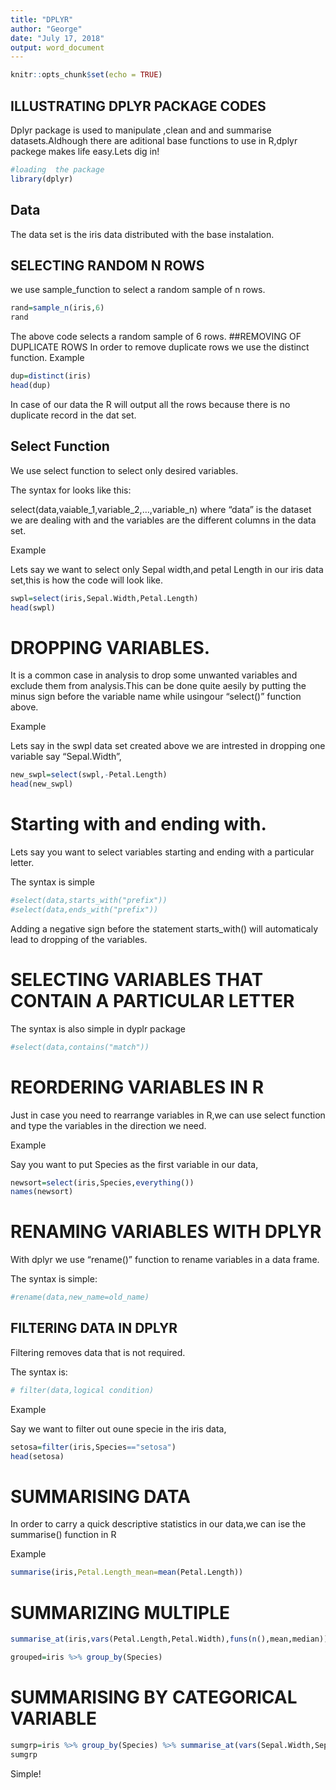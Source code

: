 ---
title: "DPLYR"
author: "George"
date: "July 17, 2018"
output: word_document
---

```{r setup, include=FALSE}
knitr::opts_chunk$set(echo = TRUE)
```

## ILLUSTRATING DPLYR PACKAGE CODES

Dplyr package is used to manipulate ,clean and and summarise datasets.Aldhough there are aditional base functions to use in R,dplyr packege makes life easy.Lets dig in!
```{r}
#loading  the package
library(dplyr)
```

## Data 
The data set is the iris data distributed with the base instalation.

## SELECTING RANDOM N ROWS
we use sample_function to select a random sample of n rows.
```{r}
rand=sample_n(iris,6)
rand
```
The above code selects a random sample of 6 rows.
##REMOVING OF DUPLICATE ROWS
In order to remove duplicate rows we use the distinct function.
Example
```{r}
dup=distinct(iris)
head(dup)
```
In case of our data the R will output all the rows because there is no duplicate record in the dat set.

## Select Function
We use select function to select only desired variables.

The syntax for looks like this:

select(data,vaiable_1,variable_2,...,variable_n) where "data" is the dataset we are dealing with and the variables are the different columns in the data set.

Example

Lets say we want to select only Sepal width,and petal Length in our iris data set,this is how the code will look like.

```{r}
swpl=select(iris,Sepal.Width,Petal.Length)
head(swpl)
```

# DROPPING VARIABLES.
It is a common case in analysis to drop some unwanted variables and exclude them from analysis.This can be done quite aesily by putting the  minus sign before the variable name while usingour "select()" function above.

Example

Lets say in the swpl data set created above we are intrested in dropping one variable say "Sepal.Width",

```{r}
new_swpl=select(swpl,-Petal.Length)
head(new_swpl)
```
# Starting with and ending with.
Lets say you want to select variables starting and ending with a particular letter.

The syntax is simple 

```{r}
#select(data,starts_with("prefix"))
#select(data,ends_with("prefix"))
```


Adding a negative sign before the statement starts_with() will automaticaly lead to dropping of the variables. 

# SELECTING VARIABLES THAT CONTAIN A PARTICULAR LETTER
The syntax is also simple in dyplr package
```{r}
#select(data,contains("match"))
```

# REORDERING VARIABLES IN R
Just in case you need to rearrange variables in R,we can use select function and type the variables in the direction we need.

Example

Say you want to put Species as the first variable in our data,

```{r echo=TRUE}
newsort=select(iris,Species,everything())
names(newsort)
```

# RENAMING VARIABLES WITH DPLYR

With dplyr we use "rename()" function to rename variables in a data frame.

The syntax is simple:
```{r}
#rename(data,new_name=old_name)
```

## FILTERING DATA IN DPLYR
Filtering removes data that is not required.

The syntax is:
```{r}
# filter(data,logical condition)
```
Example

Say we want to filter out oune specie in the iris data,

```{r}
setosa=filter(iris,Species=="setosa")
head(setosa)
```

# SUMMARISING DATA
In order to carry a quick descriptive statistics in our data,we can ise the summarise() function in R

Example

```{r}
summarise(iris,Petal.Length_mean=mean(Petal.Length))
```

# SUMMARIZING MULTIPLE
```{r}
summarise_at(iris,vars(Petal.Length,Petal.Width),funs(n(),mean,median))
```

```{r}
grouped=iris %>% group_by(Species)
```

# SUMMARISING BY CATEGORICAL VARIABLE

```{r}
sumgrp=iris %>% group_by(Species) %>% summarise_at(vars(Sepal.Width,Sepal.Length),funs(n(),mean(.,na.rm = TRUE)))
sumgrp
```

Simple!
